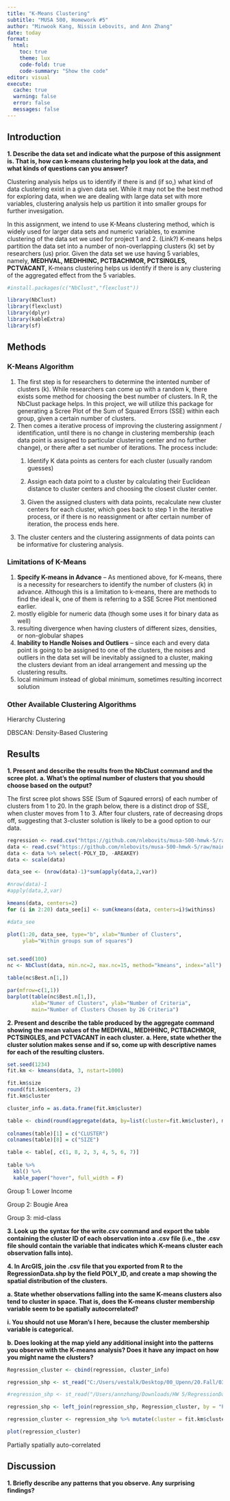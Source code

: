 ```yaml
---
title: "K-Means Clustering"
subtitle: "MUSA 500, Homework #5"
author: "Minwook Kang, Nissim Lebovits, and Ann Zhang"
date: today
format: 
  html:
    toc: true
    theme: lux
    code-fold: true
    code-summary: "Show the code"
editor: visual
execute:
  cache: true
  warning: false
  error: false
  messages: false
---
```


## Introduction

**1. Describe the data set and indicate what the purpose of this assignment is. That is, how can k-means clustering help you look at the data, and what kinds of questions can you answer?**

Clustering analysis helps us to identify if there is and (if so,) what kind of data clustering exist in a given data set. While it may not be the best method for exploring data, when we are dealing with large data set with more variables, clustering analysis help us partition it into smaller groups for further invesigation.

In this assignment, we intend to use K-Means clustering method, which is widely used for larger data sets and numeric variables, to examine clustering of the data set we used for project 1 and 2. (Link?) K-means helps partition the data set into a number of non-overlapping clusters (k) set by researchers (us) prior. Given the data set we use having 5 variables, namely, **MEDHVAL, MEDHHINC, PCTBACHMOR, PCTSINGLES, PCTVACANT**, K-means clustering helps us identify if there is any clustering of the aggregated effect from the 5 variables.

```r

#install.packages(c("NbClust","flexclust"))

library(NbClust)
library(flexclust)
library(dplyr)
library(kableExtra)
library(sf)

```

## Methods

### K-Means Algorithm

1.  The first step is for researchers to determine the intented number of clusters (k). While researchers can come up with a random k, there exists some method for choosing the best number of clusters. In R, the NbClust package helps. In this project, we will utilize this package for generating a Scree Plot of the Sum of Squared Errors (SSE) within each group, given a certain number of clusters.
2.  Then comes a iterative process of improving the clustering assignment / identification, until there is no change in clustering membership (each data point is assigned to particular clustering center and no further change), or there after a set number of iterations. The process include:
    1.  Identify K data points as centers for each cluster (usually random guesses)

    2.  Assign each data point to a cluster by calculating their Euclidean distance to cluster centers and choosing the closest cluster center.

    3.  Given the assigned clusters with data points, recalculate new cluster centers for each cluster, which goes back to step 1 in the iterative process, or if there is no reassignment or after certain number of iteration, the process ends here.
3.  The cluster centers and the clustering assignments of data points can be informative for clustering analysis.

### Limitations of K-Means

1.  **Specify K-means in Advance** -- As mentioned above, for K-means, there is a necessity for researchers to identify the number of clusters (k) in advance. Although this is a limitation to k-means, there are methods to find the ideal k, one of them is referring to a SSE Scree Plot mentioned earlier.
2.  mostly eligible for numeric data (though some uses it for binary data as well)
3.  resulting divergence when having clusters of different sizes, densities, or non-globular shapes
4.  **Inability to Handle Noises and Outliers** -- since each and every data point is going to be assigned to one of the clusters, the noises and outliers in the data set will be inevitably assigned to a cluster, making the clusters deviant from an ideal arrangement and messing up the clustering results.
5.  local minimum instead of global minimum, sometimes resulting incorrect solution

### Other Available Clustering Algorithms

Hierarchy Clustering

DBSCAN: Density-Based Clustering

## Results

**1. Present and describe the results from the NbClust command and the scree plot.** **a. What's the optimal number of clusters that you should choose based on the output?**

The first scree plot shows SSE (Sum of Sqaured errors) of each number of clusters from 1 to 20. In the graph below, there is a distinct drop of SSE, when cluster moves from 1 to 3. After four clusters, rate of decreasing drops off, suggesting that 3-cluster solution is likely to be a good option to our data.

```r

regression <- read.csv("https://github.com/nlebovits/musa-500-hmwk-5/raw/main/data/RegressionData.csv") 
data <- read.csv("https://github.com/nlebovits/musa-500-hmwk-5/raw/main/data/RegressionData.csv") 
data <- data %>% select(-POLY_ID, -AREAKEY) 
data <- scale(data)

data_see <- (nrow(data)-1)*sum(apply(data,2,var))

#nrow(data)-1
#apply(data,2,var)

kmeans(data, centers=2)
for (i in 2:20) data_see[i] <- sum(kmeans(data, centers=i)$withinss)

#data_see

plot(1:20, data_see, type="b", xlab="Number of Clusters",
     ylab="Within groups sum of squares")


set.seed(100)
nc <- NbClust(data, min.nc=2, max.nc=15, method="kmeans", index="all")

table(nc$Best.n[1,])

par(mfrow=c(1,1)) 
barplot(table(nc$Best.n[1,]),
        xlab="Numer of Clusters", ylab="Number of Criteria",
        main="Number of Clusters Chosen by 26 Criteria")

```

**2. Present and describe the table produced by the aggregate command showing the mean values of the MEDHVAL, MEDHHINC, PCTBACHMOR, PCTSINGLES, and PCTVACANT in each cluster.** **a. Here, state whether the cluster solution makes sense and if so, come up with descriptive names for each of the resulting clusters.**

```r

set.seed(1234)
fit.km <- kmeans(data, 3, nstart=1000)

fit.km$size
round(fit.km$centers, 2)
fit.km$cluster

cluster_info = as.data.frame(fit.km$cluster)

table <- cbind(round(aggregate(data, by=list(cluster=fit.km$cluster), mean),1),fit.km$size)
 
colnames(table)[1] = c("CLUSTER")
colnames(table)[8] = c("SIZE")

table <- table[, c(1, 8, 2, 3, 4, 5, 6, 7)]
  
table %>%
  kbl() %>%
  kable_paper("hover", full_width = F)

```

Group 1: Lower Income

Group 2: Bougie Area

Group 3: mid-class

**3. Look up the syntax for the write.csv command and export the table containing the cluster ID of each observation into a .csv file (i.e., the .csv file should contain the variable that indicates which K-means cluster each observation falls into).**

**4. In ArcGIS, join the .csv file that you exported from R to the RegressionData.shp by the field POLY_ID, and create a map showing the spatial distribution of the clusters.**

**a. State whether observations falling into the same K-means clusters also tend to cluster in space. That is, does the K-means cluster membership variable seem to be spatially autocorrelated?**

**i. You should not use Moran's I here, because the cluster membership variable is categorical.**

**b. Does looking at the map yield any additional insight into the patterns you observe with the K-means analysis? Does it have any impact on how you might name the clusters?**

```r

Regression_cluster <- cbind(regression, cluster_info)

regression_shp <- st_read("C:/Users/vestalk/Desktop/00_Upenn/20.Fall/03.MUSA 5000 Spatial Statistics and Data Analysis/Assignment/HW 5/RegressionData.shp") 

#regression_shp <- st_read("/Users/annzhang/Downloads/HW 5/RegressionData.shp") 

regression_shp <- left_join(regression_shp, Regression_cluster, by = "POLY_ID") %>% st_as_sf()

regression_cluster <- regression_shp %>% mutate(cluster = fit.km$cluster) %>% dplyr::select(cluster)

plot(regression_cluster)

```

Partially spatially auto-correlated

## Discussion

**1. Briefly describe any patterns that you observe. Any surprising findings?**
